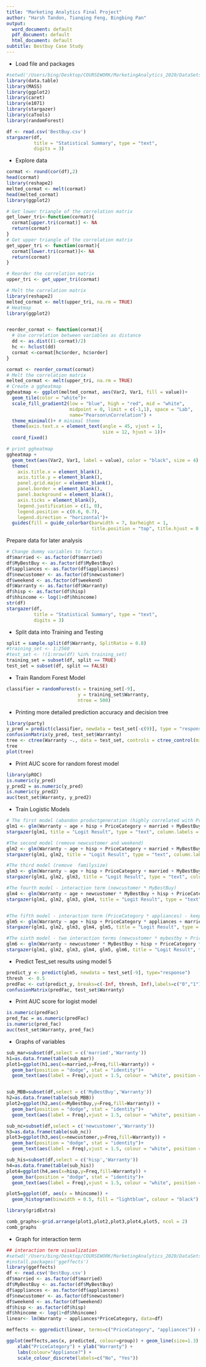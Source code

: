 ```yaml
---
title: "Marketing Analytics Final Project"
author: "Harsh Tandon, Tianqing Feng, Bingbing Pan"
output:
  word_document: default
  pdf_document: default
  html_document: default
subtitle: Bestbuy Case Study
---
```

- Load file and packages 
```r
#setwd('/Users/bing/Desktop/COURSEWORK/MarketingAnalytics_2020/DataSets for student projects')
library(data.table)
library(MASS)
library(ggplot2)
library(caret)
library(e1071)
library(stargazer)
library(caTools)
library(randomForest)

df <- read.csv('BestBuy.csv')
stargazer(df, 
          title = "Statistical Summary", type = "text",
          digits = 3)
```
- Explore data 
```r
cormat <- round(cor(df),2)
head(cormat)
library(reshape2)
melted_cormat <- melt(cormat)
head(melted_cormat)
library(ggplot2)

# Get lower triangle of the correlation matrix
get_lower_tri<-function(cormat){
  cormat[upper.tri(cormat)] <- NA
  return(cormat)
}
# Get upper triangle of the correlation matrix
get_upper_tri <- function(cormat){
  cormat[lower.tri(cormat)]<- NA
  return(cormat)
}

# Reorder the correlation matrix
upper_tri <- get_upper_tri(cormat)

# Melt the correlation matrix
library(reshape2)
melted_cormat <- melt(upper_tri, na.rm = TRUE)
# Heatmap
library(ggplot2)


reorder_cormat <- function(cormat){
  # Use correlation between variables as distance
  dd <- as.dist((1-cormat)/2)
  hc <- hclust(dd)
  cormat <-cormat[hc$order, hc$order]
}

cormat <- reorder_cormat(cormat)
# Melt the correlation matrix
melted_cormat <- melt(upper_tri, na.rm = TRUE)
# Create a ggheatmap
ggheatmap <- ggplot(melted_cormat, aes(Var2, Var1, fill = value))+
  geom_tile(color = "white")+
  scale_fill_gradient2(low = "blue", high = "red", mid = "white", 
                       midpoint = 0, limit = c(-1,1), space = "Lab", 
                       name="Pearson\nCorrelation") +
  theme_minimal()+ # minimal theme
  theme(axis.text.x = element_text(angle = 45, vjust = 1, 
                                   size = 12, hjust = 1))+
  coord_fixed()

# print ggheatmap
ggheatmap + 
  geom_text(aes(Var2, Var1, label = value), color = "black", size = 4) +
  theme(
    axis.title.x = element_blank(),
    axis.title.y = element_blank(),
    panel.grid.major = element_blank(),
    panel.border = element_blank(),
    panel.background = element_blank(),
    axis.ticks = element_blank(),
    legend.justification = c(1, 0),
    legend.position = c(0.6, 0.7),
    legend.direction = "horizontal")+
  guides(fill = guide_colorbar(barwidth = 7, barheight = 1,
                               title.position = "top", title.hjust = 0.5))


```
Prepare data for later analysis
```r
# Change dummy variables to factors
df$married <- as.factor(df$married)
df$MyBestBuy <- as.factor(df$MyBestBuy)
df$appliances <- as.factor(df$appliances)
df$newcustomer <- as.factor(df$newcustomer)
df$weekend <- as.factor(df$weekend)
df$Warranty <- as.factor(df$Warranty)
df$hisp <- as.factor(df$hisp)
df$hhincome <- log(1+df$hhincome)
str(df)
stargazer(df, 
          title = "Statistical Summary", type = "text",
          digits = 3)
```
- Split data into Training and Testing
```r
split = sample.split(df$Warranty, SplitRatio = 0.8)
#training_set <- 1:2560
#test_set <- !(1:nrow(df) %in% training_set) 
training_set = subset(df, split == TRUE)
test_set = subset(df, split == FALSE)
```
- Train Random Forest Model
```r
classifier = randomForest(x = training_set[-9],
                          y = training_set$Warranty,
                          ntree = 500)
```
- Printing more detailed prediction accuracy and decision tree
```r
library(party)
y_pred = predict(classifier, newdata = test_set[-c(9)], type = "response")
confusionMatrix(y_pred, test_set$Warranty)
tree <- ctree(Warranty ~., data = test_set, controls = ctree_control(mincriterion = 0.30))
tree
plot(tree)
```
- Print AUC score for random forest model
```r
library(pROC)
is.numeric(y_pred)
y_pred2 = as.numeric(y_pred)
is.numeric(y_pred2)
auc(test_set$Warranty, y_pred2)

```
- Train Logistic Models
```r
# The first model (abandon productgeneration (highly correlated with PriceCategory), personid)
glm1 <- glm(Warranty ~ age + hisp + PriceCategory + married + MyBestBuy + hhincome + appliances + familysize + newcustomer + weekend, data = training_set, family="binomial")
stargazer(glm1, title = "Logit Result", type = "text", column.labels = c("Model-1"), df = FALSE, digits = 3, star.cutoffs = c(0.05, 0.01, 0.001))

#The second model (remove newcustomer and weekend)
glm2 <- glm(Warranty ~ age + hisp + PriceCategory + married + MyBestBuy + hhincome + appliances + familysize, data = training_set, family="binomial")
stargazer(glm1, glm2, title = "Logit Result", type = "text", column.labels = c("Model-1", "Model-2"), df = FALSE, digits = 3, star.cutoffs = c(0.05, 0.01, 0.001))

#The third model (remove  familysize)
glm3 <- glm(Warranty ~ age + hisp + PriceCategory + married + MyBestBuy + hhincome + appliances, data = training_set, family="binomial")
stargazer(glm1, glm2, glm3, title = "Logit Result", type = "text", column.labels = c("Model-1", "Model-2", "Model-3"), df = FALSE, digits = 3, star.cutoffs = c(0.05, 0.01, 0.001))

#The fourth model - interaction term (newcustomer * MyBestBuy)
glm4 <- glm(Warranty ~ age + newcustomer * MyBestBuy + hisp + PriceCategory + appliances + married + hhincome, data = training_set, family="binomial")
stargazer(glm1, glm2, glm3, glm4, title = "Logit Result", type = "text", column.labels = c("Model-1", "Model-2", "Model-3", "Model-4"), df = FALSE, digits = 3, star.cutoffs = c(0.05, 0.01, 0.001))


#The fifth model - interaction term (PriceCategory * appliances) - keep
glm5 <- glm(Warranty ~ age + hisp + PriceCategory * appliances + married + MyBestBuy + hhincome, data = training_set, family="binomial")
stargazer(glm1, glm2, glm3, glm4, glm5, title = "Logit Result", type = "text", column.labels = c("Model-1", "Model-2", "Model-3", "Model-4", "Model-5"), df = FALSE, digits = 3, star.cutoffs = c(0.05, 0.01, 0.001))

#The sixth model - two interaction terms (newcustomer * mybestby + PriceCategory * appliances)
glm6 <- glm(Warranty ~ newcustomer * MyBestBuy + hisp + PriceCategory * appliances + married + hhincome, data = training_set, family="binomial")
stargazer(glm1, glm2, glm3, glm4, glm5, glm6, title = "Logit Result", type = "text", column.labels = c("Model-1", "Model-2", "Model-3", "Model-4", "Model-5", "Model-6"), df = FALSE, digits = 3, star.cutoffs = c(0.05, 0.01, 0.001))
```
- Predict Test_set results using model 5
```r
predict_y <- predict(glm5, newdata = test_set[-9], type="response")
thresh  <- 0.5            
predFac <- cut(predict_y, breaks=c(-Inf, thresh, Inf),labels=c("0","1"))
confusionMatrix(predFac, test_set$Warranty)
```
- Print AUC score for logist model
```r
is.numeric(predFac)
pred_fac = as.numeric(predFac)
is.numeric(pred_fac)
auc(test_set$Warranty, pred_fac)
```
- Graphs of variables
```r
sub_mar=subset(df,select = c('married','Warranty'))
h1=as.data.frame(table(sub_mar))
plot1=ggplot(h1,aes(x=married,y=Freq,fill=Warranty)) +
  geom_bar(position = "dodge", stat = "identity")+
  geom_text(aes(label = Freq),vjust = 1.5, colour = "white", position = position_dodge(.9), size = 5)


sub_MBB=subset(df,select = c('MyBestBuy','Warranty'))
h2=as.data.frame(table(sub_MBB))
plot2=ggplot(h2,aes(x=MyBestBuy,y=Freq,fill=Warranty)) +
  geom_bar(position = "dodge", stat = "identity")+
  geom_text(aes(label = Freq),vjust = 1.5, colour = "white", position = position_dodge(.9), size = 5)

sub_nc=subset(df,select = c('newcustomer','Warranty'))
h3=as.data.frame(table(sub_nc))
plot3=ggplot(h3,aes(x=newcustomer,y=Freq,fill=Warranty)) +
  geom_bar(position = "dodge", stat = "identity")+
  geom_text(aes(label = Freq),vjust = 1.5, colour = "white", position = position_dodge(.9), size = 5)

sub_his=subset(df,select = c('hisp','Warranty'))
h4=as.data.frame(table(sub_his))
plot4=ggplot(h4,aes(x=hisp,y=Freq,fill=Warranty)) +
  geom_bar(position = "dodge", stat = "identity")+
  geom_text(aes(label = Freq),vjust = 1.5, colour = "white", position = position_dodge(.9), size = 5)

plot5=ggplot(df, aes(x = hhincome)) +
  geom_histogram(binwidth = 0.5, fill = "lightblue", colour = "black")

library(gridExtra)

comb_graphs<-grid.arrange(plot1,plot2,plot3,plot4,plot5, ncol = 2)
comb_graphs
```
- Graph for interaction term
```r
## interaction term visualization
#setwd('/Users/bing/Desktop/COURSEWORK/MarketingAnalytics_2020/DataSets for student projects')
#install.packages('ggeffects')
library(ggeffects)
df <- read.csv('BestBuy.csv')
df$married <- as.factor(df$married)
df$MyBestBuy <- as.factor(df$MyBestBuy)
df$appliances <- as.factor(df$appliances)
df$newcustomer <- as.factor(df$newcustomer)
df$weekend <- as.factor(df$weekend)
df$hisp <- as.factor(df$hisp)
df$hhincome <- log(1+df$hhincome)
linear<- lm(Warranty ~ appliances*PriceCategory, data=df)

meffects <- ggpredict(linear, terms=c("PriceCategory", "appliances")) # generates a tidy data frame  

ggplot(meffects,aes(x, predicted, colour=group)) + geom_line(size=1.3) + 
    xlab("PriceCategory") + ylab("Warranty") +
    labs(colour="Appliance?") + 
    scale_colour_discrete(labels=c("No", "Yes"))

```

